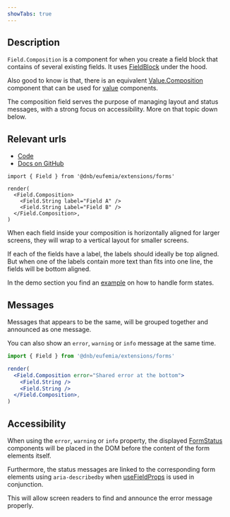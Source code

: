 ```yaml
---
showTabs: true
---
```


## Description

`Field.Composition` is a component for when you create a field block that contains of several existing fields. It uses [FieldBlock](/uilib/extensions/forms/create-component/FieldBlock/) under the hood.

Also good to know is that, there is an equivalent [Value.Composition](/uilib/extensions/forms/Value/Composition) component that can be used for [value](/uilib/extensions/forms/Value/) components.

The composition field serves the purpose of managing layout and status messages, with a strong focus on accessibility. More on that topic down below.

## Relevant urls

- [Code](https://github.com/dnbexperience/eufemia/tree/main/packages/dnb-eufemia/src/extensions/forms/base-fields/Composition)
- [Docs on GitHub](https://github.com/dnbexperience/eufemia/tree/main/packages/dnb-design-system-portal/src/docs/uilib/extensions/forms/base-fields/Composition)

```tsx
import { Field } from '@dnb/eufemia/extensions/forms'

render(
  <Field.Composition>
    <Field.String label="Field A" />
    <Field.String Label="Field B" />
  </Field.Composition>,
)
```

When each field inside your composition is horizontally aligned for larger screens, they will wrap to a vertical layout for smaller screens.

If each of the fields have a label, the labels should ideally be top aligned. But when one of the labels contain more text than fits into one line, the fields will be bottom aligned.

In the demo section you find an [example](#composition-field-with-error) on how to handle form states.

## Messages

Messages that appears to be the same, will be grouped together and announced as one message.

You can also show an `error`, `warning` or `info` message at the same time.

```jsx
import { Field } from '@dnb/eufemia/extensions/forms'

render(
  <Field.Composition error="Shared error at the bottom">
    <Field.String />
    <Field.String />
  </Field.Composition>,
)
```

## Accessibility

When using the `error`, `warning` or `info` property, the displayed [FormStatus](/uilib/components/form-status) components will be placed in the DOM before the content of the form elements itself.

Furthermore, the status messages are linked to the corresponding form elements using `aria-describedby` when [useFieldProps](/uilib/extensions/forms/create-component/useFieldProps) is used in conjunction.

This will allow screen readers to find and announce the error message properly.
